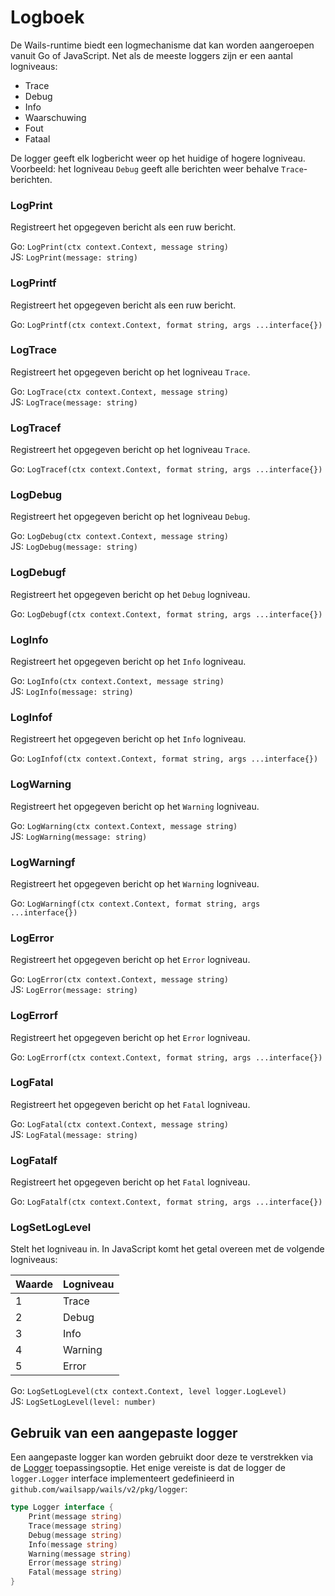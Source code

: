 # Logboek

De Wails-runtime biedt een logmechanisme dat kan worden aangeroepen vanuit Go of JavaScript. Net als de meeste loggers zijn er een aantal logniveaus:

- Trace
- Debug
- Info
- Waarschuwing
- Fout
- Fataal

De logger geeft elk logbericht weer op het huidige of hogere logniveau. Voorbeeld: het logniveau `Debug` geeft alle berichten weer behalve `Trace`-berichten.

### LogPrint

Registreert het opgegeven bericht als een ruw bericht.

Go: `LogPrint(ctx context.Context, message string)`<br/>
JS: `LogPrint(message: string)` 

### LogPrintf

Registreert het opgegeven bericht als een ruw bericht.

Go: `LogPrintf(ctx context.Context, format string, args ...interface{})`<br/>

### LogTrace

Registreert het opgegeven bericht op het logniveau `Trace`.

Go: `LogTrace(ctx context.Context, message string)`<br/>
JS: `LogTrace(message: string)` 

### LogTracef

Registreert het opgegeven bericht op het logniveau `Trace`.

Go: `LogTracef(ctx context.Context, format string, args ...interface{})`<br/>

### LogDebug

Registreert het opgegeven bericht op het logniveau `Debug`.

Go: `LogDebug(ctx context.Context, message string)`<br/>
JS: `LogDebug(message: string)`

### LogDebugf

Registreert het opgegeven bericht op het `Debug` logniveau.

Go: `LogDebugf(ctx context.Context, format string, args ...interface{})`<br/>

### LogInfo

Registreert het opgegeven bericht op het `Info` logniveau.

Go: `LogInfo(ctx context.Context, message string)`<br/>
JS: `LogInfo(message: string)`

### LogInfof

Registreert het opgegeven bericht op het `Info` logniveau.

Go: `LogInfof(ctx context.Context, format string, args ...interface{})`<br/>

### LogWarning

Registreert het opgegeven bericht op het `Warning` logniveau.

Go: `LogWarning(ctx context.Context, message string)`<br/>
JS: `LogWarning(message: string)`

### LogWarningf

Registreert het opgegeven bericht op het `Warning` logniveau.

Go: `LogWarningf(ctx context.Context, format string, args ...interface{})`<br/>

### LogError

Registreert het opgegeven bericht op het `Error` logniveau.

Go: `LogError(ctx context.Context, message string)`<br/>
JS: `LogError(message: string)`

### LogErrorf

Registreert het opgegeven bericht op het `Error` logniveau.

Go: `LogErrorf(ctx context.Context, format string, args ...interface{})`<br/>

### LogFatal

Registreert het opgegeven bericht op het `Fatal` logniveau.

Go: `LogFatal(ctx context.Context, message string)`<br/>
JS: `LogFatal(message: string)`

### LogFatalf

Registreert het opgegeven bericht op het `Fatal` logniveau.

Go: `LogFatalf(ctx context.Context, format string, args ...interface{})`<br/>

### LogSetLogLevel

Stelt het logniveau in. In JavaScript komt het getal overeen met de volgende logniveaus:

| Waarde | Logniveau |
| ------ | --------- |
| 1      | Trace     |
| 2      | Debug     |
| 3      | Info      |
| 4      | Warning   |
| 5      | Error     |

Go: `LogSetLogLevel(ctx context.Context, level logger.LogLevel)`<br/>
JS: `LogSetLogLevel(level: number)`

## Gebruik van een aangepaste logger

Een aangepaste logger kan worden gebruikt door deze te verstrekken via de [Logger](../options.mdx#logger)
toepassingsoptie. Het enige vereiste is dat de logger de `logger.Logger` interface implementeert
gedefinieerd in `github.com/wailsapp/wails/v2/pkg/logger`:

```go title="logger.go"
type Logger interface {
	Print(message string)
	Trace(message string)
	Debug(message string)
	Info(message string)
	Warning(message string)
	Error(message string)
	Fatal(message string)
}
```